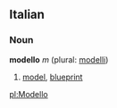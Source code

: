 ==Italian==
===Noun===
'''modello''' ''m'' (plural: [[modelli]])

# [[model]], [[blueprint]]

[[pl:Modello]]